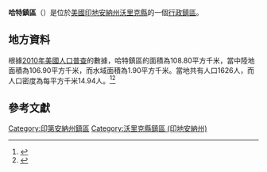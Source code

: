 {{noteTA
|G1=USState
|G2=地名
|G3=Unit
}}
{{Infobox settlement
|official_name            = 哈特鎮區
|native_name = Hart Township
|settlement_type          = [[行政鎮區|行政鎮區]]
|image_skyline            = 
|imagesize                = 
|image_map                = Map highlighting Hart Township, Warrick County, Indiana.svg
|mapsize                  = 250px
|pushpin_map  =USA Indiana
|pushpin_label = 哈特鎮區
|pushpin_label_position   = top
|pushpin_map_caption      = 哈特鎮區在印地安納州的位置
|subdivision_type         = [[世界政區索引|國家]]
|subdivision_type1        = [[美国州份|州份]]
|subdivision_type2        = [[印地安納州行政区划|縣]]
|subdivision_name         = [[美国|美国]]
|subdivision_name1        = [[印地安納州|印地安納州]]
|subdivision_name2        = [[沃里克縣_(印地安納州)|沃里克縣]]
|elevation_ft             = 440
|elevation_m              = 134
|timezone                 = [[北美东部時區|北美东部時區]]
|area_total_km2           = 108.80
|area_land_km2            = 106.90
|area_water_km2           = 1.90
|area_total_sq_mi         = 
|area_land_sq_mi          = 
|area_water_sq_mi         = 
|population_as_of         = [[2010年美國人口普查|2010]]
|population_footnotes     = 
|population_total         = 1626
|population_density_km2   = auto
|population_density_sq_mi = auto
|utc_offset               = -5
|coordinates              = {{coord|38|10|21|N|87|17|29|W|type:city_region:US-AL_source:GNS-enwiki|display=inline,title}}
| coor_pinpoint           = 
| coordinates_footnotes   = 
|timezone_DST             = EDT
|utc_offset_DST           = -4
|postal_code_type         = [[美國郵區編號|郵區編號]]
|postal_code              = 47601, 47619
|area_code                = {{link-en|电话区号812|Area code 812|812}}
|blank_name = [[地名信息系统|GNIS ID]]
|blank_info = 453401
}}
'''哈特鎮區'''（{{lang-en|Hart Township}}）是位於[[美國|美國]][[印地安納州|印地安納州]][[沃里克縣_(印地安納州)|沃里克縣]]的一個[[行政鎮區|行政鎮區]]。

== 地方資料 ==
根據[[2010年美國人口普查|2010年美國人口普查]]的數據，哈特鎮區的面積為108.80平方千米，當中陸地面積為106.90平方千米，而水域面積為1.90平方千米。當地共有人口1626人，而人口密度為每平方千米14.94人。<ref name="GR8">{{cite web|url=http://factfinder2.census.gov|publisher=[[美国人口调查局|美国人口调查局]]|accessdate=2011-05-14|title=American FactFinder|archive-date=2013-09-11|archive-url=https://web.archive.org/web/20130911234518/http://factfinder2.census.gov/|dead-url=no}}</ref><ref>{{cite web|url=https://www.citypopulation.de/en/usa/indiana/admin/|title=USA: Indiana (Counties and Townships) - City Population|access-date=2020-09-02|archive-date=2020-04-22|archive-url=https://web.archive.org/web/20200422090607/https://www.citypopulation.de/en/usa/indiana/admin/|dead-url=no}}</ref>

== 參考文獻 ==
{{reflist}}

{{沃里克縣 (印地安納州)}}

{{DEFAULTSORT:Hart Township}}
[[Category:印第安納州鎮區|Category:印第安納州鎮區]]
[[Category:沃里克縣鎮區_(印地安納州)|Category:沃里克縣鎮區 (印地安納州)]]

{{Indiana-geo-stub}}